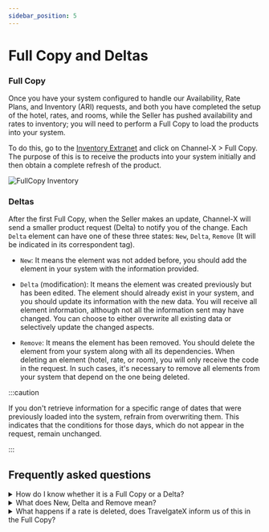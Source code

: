 ```yaml
---
sidebar_position: 5
---
```


# Full Copy and Deltas

### Full Copy

Once you have your system configured to handle our Availability, Rate Plans, and Inventory (ARI) requests, and both you have completed the setup of the hotel, rates, and rooms, while the Seller has pushed availability and rates to inventory; you will need to perform a Full Copy to load the products into your system. 

To do this, go to the [Inventory Extranet](https://inventory.xmltravelgate.com/Account/Login?ReturnUrl=%2f) and click on Channel-X > Full Copy. The purpose of this is to receive the products into your system initially and then obtain a complete refresh of the product.

![FullCopy Inventory](https://storage.travelgate.com/docs/fullcopy-inventory.png)

### Deltas

After the first Full Copy, when the Seller makes an update, Channel-X will send a smaller product request (Delta) to notify you of the change. Each `Delta` element can have one of these three states: `New`, `Delta`, `Remove` (It will be indicated in its correspondent tag).

* `New`: It means the element was not added before, you should add the element in your system with the information provided.

* `Delta` (modification): It means the element was created previously but has been edited. The element should already exist in your system, and you should update its information with the new data. You will receive all element information, although not all the information sent may have changed. You can choose to either overwrite all existing data or selectively update the changed aspects.

* `Remove`: It means the element has been removed. You should delete the element from your system along with all its dependencies. When deleting an element (hotel, rate, or room), you will only receive the code in the request. In such cases, it's necessary to remove all elements from your system that depend on the one being deleted.

:::caution

If you don't retrieve information for a specific range of dates that were previously loaded into the system, refrain from overwriting them. This indicates that the conditions for those days, which do not appear in the request, remain unchanged.

:::

## Frequently asked questions

<details>
    <summary>How do I know whether it is a Full Copy or a Delta?</summary>
    <div>
        <div>Full Copy will transmit significantly more information than a simple Delta. Additionally, it will be indicated in the attribute value as "FullCopy" or "Delta."</div>
    </div>
</details>

<details>
    <summary>What does New, Delta and Remove mean?</summary>
    <div>
        <div>Rates can be created, deleted or modified. "New" means a newly added rate, "Delta" is for a changed rate, and "Removed" is used when a rate is deleted.</div>
    </div>
</details>

<details>
    <summary>What happens if a rate is deleted, does TravelgateX inform us of this in the Full Copy?</summary>
    <div>
        <div>Not in the Full Copy. If a rate is deleted and you run a Full Copy, you'll only receive the currently loaded information. Notification about the removed rate will come through a Delta after its deletion.</div>
    </div>
</details>
